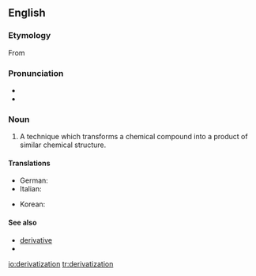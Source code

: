 ==English==

===Etymology===
From {{suffix|derivatize|ation|lang=en}}

===Pronunciation===
* {{IPA|dəˌɹɪvətəˈzeɪʃən|lang=en}}
* {{rhymes|eɪʃən|lang=en}}

===Noun===
{{en-noun}}

# {{lb|en|chemistry}} A technique which transforms a chemical compound into a product of similar chemical structure.

====Translations====
{{trans-top|technique for transforming a chemical}}
* German: {{t|de|Derivatisierung|f}}
* Italian: {{t|it|derivatizzazione|f}}
{{trans-mid}}
* Korean: {{t|ko|유도체화|sc=Hang}}
{{trans-bottom}}

====See also====
* [[derivative]]
* {{pedialite}}

[[io:derivatization]]
[[tr:derivatization]]